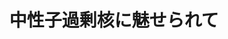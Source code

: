 ﻿---
title: "中性子過剰核に魅せられて"
category: "理学"
vol: "68"
interviewee: "中村 隆司"
url: ""
tags: []
pdf: "68-2-nakamura.pdf"
facephoto: ""
career: ""
preface: "原子の中心に存在する原子核は、陽子と中性子 が核力により結びついた、核子の集合体である。 その大きさは原子と比べて非常に小さく、半径が およそ 10-15 m 程度しかない。通常の原子核構造 については我々が知っている通り、すでにほとん どのことが解明されている。しかしその一方で、 極端に中性子の数が多い中性子過剰核などの不安 定核については、未だその性質が解明されておら ず、現在、多くの研究者が解明に取り組んでいる。 本稿では、中村先生が加速器実験を通して行っ ている、中性子過剰核の研究について紹介する。"
---
